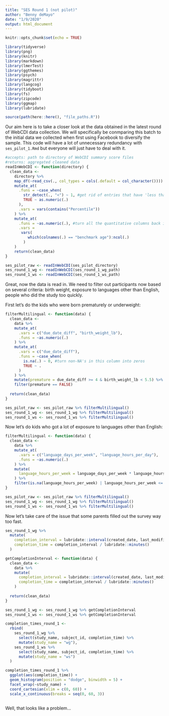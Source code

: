 ```yaml
---
title: "SES Round 1 (not pilot)"
author: "Benny deMayo"
date: "1/9/2020"
output: html_document
---
```


```r
knitr::opts_chunk$set(echo = TRUE)

library(tidyverse)
library(png)
library(knitr)
library(markdown)
library(lmerTest)
library(ggthemes)
library(psych)
library(magrittr)
library(langcog)
library(tidyboot)
library(fs)
library(zipcode)
library(ggmap)
library(lubridate)

source(path(here::here(), "file_paths.R"))
```

Our aim here is to take a closer look at the data obtained in the latest round of WebCDI data collection. We will specifically be conmparing this batch to the initial data we collected when first using Facebook to diversify the sample. This code will have a lot of unnecessary redundancy with `ses_pilot_1.Rmd` but everyone will just have to deal with it.

```r
#accepts: path to directory of WebCDI summary score files
#returns: aggregated cleaned data
readInWebCDI <- function(directory) {
  clean_data <- 
    directory %>% 
    map_df(~read_csv(., col_types = cols(.default = col_character()))) %>% #read in columns as a character
    mutate_at(
      .funs = ~case_when(
        str_detect(., "<") ~ 1, #get rid of entries that have 'less than' signs in them
        TRUE ~ as.numeric(.)
      ),
      .vars = vars(contains("Percentile"))
    ) %>% 
    mutate_at(
      .funs = ~as.numeric(.), #turn all the quantitative columns back into numeric
      .vars = 
       vars(
          which(colnames(.) == "benchmark age"):ncol(.)
        )
    )
    return(clean_data)
}

ses_pilot_raw <- readInWebCDI(ses_pilot_directory)
ses_round_1_wg <- readInWebCDI(ses_round_1_wg_path)
ses_round_1_ws <- readInWebCDI(ses_round_1_ws_path)

```

Great, now the data is read in. We need to filter out participants now based on several criteria: birth weight, exposure to languages other than English, people who did the study too quickly.

First let's do the kids who were born prematurely or underweight:

```r

filterMultilingual <- function(data) {
  clean_data <- 
    data %>% 
    mutate_at(
      .vars = c("due_date_diff", "birth_weight_lb"),
      .funs = ~as.numeric(.)
    ) %>% 
    mutate_at(
      .vars = c("due_date_diff"),
      .funs = ~case_when(
        is.na(.) ~ 0, #turn non-NA's in this column into zeros
        TRUE ~ .
      )
    ) %>% 
    mutate(premature = due_date_diff >= 4 & birth_weight_lb < 5.5) %>% 
    filter(premature == FALSE)
  
  return(clean_data)
}

ses_pilot_raw <- ses_pilot_raw %>% filterMultilingual()
ses_round_1_wg <- ses_round_1_wg %>% filterMultilingual()
ses_round_1_ws <- ses_round_1_ws %>% filterMultilingual()

```

Now let's do kids who got a lot of exposure to languages other than English:

```r

filterMultilingual <- function(data) {
  clean_data <- 
    data %>% 
    mutate_at(
      .vars = c("language_days_per_week", "language_hours_per_day"),
      .funs = ~as.numeric(.)
    ) %>% 
    mutate(
      language_hours_per_week = language_days_per_week * language_hours_per_day
    ) %>% 
    filter(is.na(language_hours_per_week) | language_hours_per_week <= 16)
}

ses_pilot_raw <- ses_pilot_raw %>% filterMultilingual()
ses_round_1_wg <- ses_round_1_wg %>% filterMultilingual()
ses_round_1_ws <- ses_round_1_ws %>% filterMultilingual()


```


Now let's take care of the issue that some parents filled out the survey way too fast.

```r

ses_round_1_wg %>% 
  mutate(
    completion_interval = lubridate::interval(created_date, last_modified),
    completion_time = completion_interval / lubridate::minutes()
  )

getCompletionInterval <- function(data) {
  clean_data <- 
    data %>% 
    mutate(
      completion_interval = lubridate::interval(created_date, last_modified),
      completion_time = completion_interval / lubridate::minutes()
    )
  
  return(clean_data)
}

ses_round_1_wg <- ses_round_1_wg %>% getCompletionInterval
ses_round_1_ws <- ses_round_1_ws %>% getCompletionInterval

completion_times_round_1 <- 
  rbind(
    ses_round_1_wg %>% 
      select(study_name, subject_id, completion_time) %>% 
      mutate(study_name = "wg"),
    ses_round_1_ws %>% 
      select(study_name, subject_id, completion_time) %>% 
      mutate(study_name = "ws")
  ) 

completion_times_round_1 %>% 
  ggplot(aes(completion_time)) +
  geom_histogram(position = "dodge", binwidth = 5) +
  facet_wrap(~study_name) +
  coord_cartesian(xlim = c(0, 60)) +
  scale_x_continuous(breaks = seq(0, 60, 3))



```

Well, that looks like a problem...


